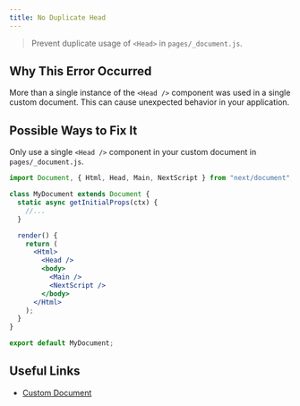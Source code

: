```yaml
---
title: No Duplicate Head
---
```


> Prevent duplicate usage of `<Head>` in `pages/_document.js`.

## Why This Error Occurred

More than a single instance of the `<Head />` component was used in a single custom document. This can cause unexpected behavior in your application.

## Possible Ways to Fix It

Only use a single `<Head />` component in your custom document in `pages/_document.js`.

```jsx filename="pages/_document.js"
import Document, { Html, Head, Main, NextScript } from "next/document";

class MyDocument extends Document {
  static async getInitialProps(ctx) {
    //...
  }

  render() {
    return (
      <Html>
        <Head />
        <body>
          <Main />
          <NextScript />
        </body>
      </Html>
    );
  }
}

export default MyDocument;
```

## Useful Links

- [Custom Document](/docs/pages/building-your-application/routing/custom-document)
